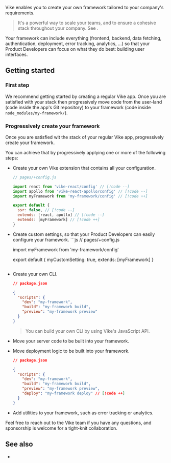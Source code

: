
Vike enables you to create your own framework tailored to your company's requirements.

> It's a powerful way to scale your teams, and to ensure a cohesive stack throughout your company. See <Link href="/why#build-your-own-framework" />.

Your framework can include everything (frontend, backend, data fetching, authentication, deployment, error tracking, analytics, ...) so that your Product Developers can focus on what they do best: building user interfaces.


## Getting started

### First step

We recommend getting started by creating a regular Vike app. Once you are satisfied with your stack then progressively move code from the user-land (code inside the app's Git repository) to your framework (code inside `node_modules/my-framework/`).

### Progressively create your framework

Once you are satisfied wit the stack of your regular Vike app, progressively create your framework.

You can achieve that by progressively applying one or more of the following steps:
- Create your own Vike extension that contains all your configuration.
  ```js
  // pages/+config.js

  import react from 'vike-react/config' // [!code --]
  import apollo from 'vike-react-apollo/config' // [!code --]
  import myFramework from 'my-framework/config' // [!code ++]

  export default {
    ssr: false, // [!code --]
    extends: [react, apollo] // [!code --]
    extends: [myFramework] // [!code ++]
  }
  ```
- <Link href="/meta">Create custom settings</Link>, so that your Product Developers can easily configure your framework.
  ```js
  // pages/+config.js

  import myFramework from 'my-framework/config'

  export default {
    myCustomSetting: true,
    extends: [myFramework]
  }
  ```
- Create your own CLI.
  ```json
  // package.json

  {
    "scripts": {
      "dev": "my-framework",
      "build": "my-framework build",
      "preview": "my-framework preview"
    }
  }
  ```
  > You can build your own CLI by using <Link href="/api">Vike's JavaScript API</Link>.
- Move your server code to be built into your framework.
- Move deployment logic to be built into your framework.
  ```json
  // package.json

  {
    "scripts": {
      "dev": "my-framework",
      "build": "my-framework build",
      "preview": "my-framework preview",
      "deploy": "my-framework deploy" // [!code ++]
    }
  }
  ```
- Add utilities to your framework, such as error tracking or analytics.

Feel free to reach out to the Vike team if you have any questions, and sponsorship is welcome for a tight-knit collaboration.

## See also

- <Link href="/api" />
